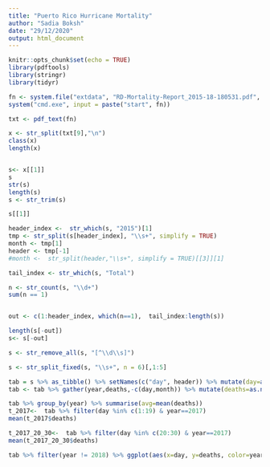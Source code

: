 ```yaml
---
title: "Puerto Rico Hurricane Mortality"
author: "Sadia Boksh"
date: "29/12/2020"
output: html_document
---
```


```r
knitr::opts_chunk$set(echo = TRUE)
library(pdftools)
library(stringr)
library(tidyr)
```

```r
fn <- system.file("extdata", "RD-Mortality-Report_2015-18-180531.pdf", package="dslabs")
system("cmd.exe", input = paste("start", fn))

txt <- pdf_text(fn)

x <- str_split(txt[9],"\n")
class(x)
length(x)


s<- x[[1]]
s
str(s)
length(s)
s <- str_trim(s)

s[[1]]

header_index <-  str_which(s, "2015")[1]
tmp <- str_split(s[header_index], "\\s+", simplify = TRUE)
month <- tmp[1]
header <- tmp[-1]
#month <-  str_split(header,"\\s+", simplify = TRUE)[[3]][1]

tail_index <- str_which(s, "Total")

n <- str_count(s, "\\d+")
sum(n == 1)


out <- c(1:header_index, which(n==1),  tail_index:length(s))

length(s[-out])
s<- s[-out]

s <- str_remove_all(s, "[^\\d\\s]")

s <- str_split_fixed(s, "\\s+", n = 6)[,1:5]

tab = s %>% as_tibble() %>% setNames(c("day", header)) %>% mutate(day=as.numeric(day),month=month)
tab <- tab %>% gather(year,deaths,-c(day,month)) %>% mutate(deaths=as.numeric(deaths))

tab %>% group_by(year) %>% summarise(avg=mean(deaths))
t_2017<-  tab %>% filter(day %in% c(1:19) & year==2017)
mean(t_2017$deaths)

t_2017_20_30<-  tab %>% filter(day %in% c(20:30) & year==2017)
mean(t_2017_20_30$deaths)

tab %>% filter(year != 2018) %>% ggplot(aes(x=day, y=deaths, color=year)) + geom_point() + geom_vline(xintercept = 20) + geom_hline(yintercept = 100)
             
```

